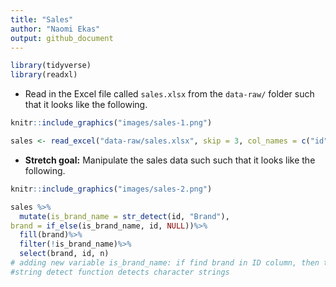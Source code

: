 ```yaml
---
title: "Sales"
author: "Naomi Ekas"
output: github_document
---
```


```r
library(tidyverse)
library(readxl)
```

-   Read in the Excel file called `sales.xlsx` from the `data-raw/` folder such that it looks like the following.

```r
knitr::include_graphics("images/sales-1.png")
```

```r
sales <- read_excel("data-raw/sales.xlsx", skip = 3, col_names = c("id", "n"))
```

-   **Stretch goal:** Manipulate the sales data such such that it looks like the following.

```r
knitr::include_graphics("images/sales-2.png")
```

```r
sales %>%
  mutate(is_brand_name = str_detect(id, "Brand"),
brand = if_else(is_brand_name, id, NULL))%>%
  fill(brand)%>%
  filter(!is_brand_name)%>%
  select(brand, id, n)
# adding new variable is_brand_name: if find brand in ID column, then true, otherwise false
#string detect function detects character strings
```

